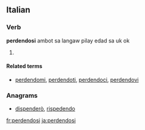 ==Italian==

===Verb===
'''perdendosi'''  ambot sa langaw pilay edad sa uk ok

# {{gerund of|[[perdersi#Italian|perdersi]]|lang=Italian}}

====Related terms====
*[[perdendomi]], [[perdendoti]], [[perdendoci]], [[perdendovi]]

===Anagrams===
* {{alphagram|ddeeinoprs}} [[dispenderò#Italian|dispenderò]], [[rispedendo#Italian|rispedendo]]
[[fr:perdendosi]]
[[ja:perdendosi]]